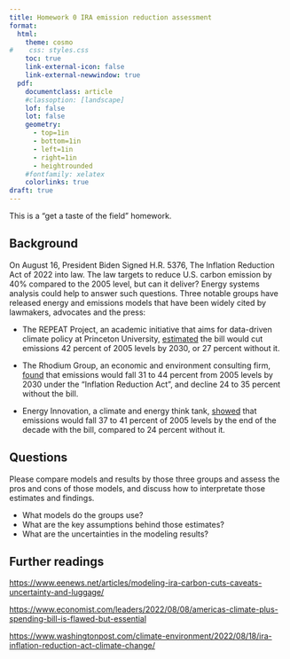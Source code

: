 ```yaml
---
title: Homework 0 IRA emission reduction assessment
format: 
  html: 
    theme: cosmo
#    css: styles.css
    toc: true
    link-external-icon: false
    link-external-newwindow: true
  pdf: 
    documentclass: article
    #classoption: [landscape]
    lof: false
    lot: false
    geometry:
      - top=1in
      - bottom=1in
      - left=1in
      - right=1in
      - heightrounded
    #fontfamily: xelatex
    colorlinks: true
draft: true
---
```

This is a "get a taste of the field" homework. 

## Background

On August 16, President Biden Signed H.R. 5376, The Inflation Reduction Act of 2022 into law. The law targets to reduce U.S. carbon emission by 40% compared to the 2005 level, but can it deliver? Energy systems analysis could help to answer such questions. Three notable groups have released energy and emissions models that have been widely cited by lawmakers, advocates and the press:

- The REPEAT Project, an academic initiative that aims for data-driven climate policy at Princeton University, [estimated](https://repeatproject.org/) the bill would cut emissions 42 percent of 2005 levels by 2030, or 27 percent without it.

- The Rhodium Group, an economic and environment consulting firm, [found](https://rhg.com/research/climate-clean-energy-inflation-reduction-act/) that emissions would fall 31 to 44 percent from 2005 levels by 2030 under the “Inflation Reduction Act”, and decline 24 to 35 percent without the bill. 

- Energy Innovation, a climate and energy think tank, [showed](https://energyinnovation.org/wp-content/uploads/2022/08/Modeling-the-Inflation-Reduction-Act-with-the-US-Energy-Policy-Simulator_August.pdf) that emissions would fall 37 to 41 percent of 2005 levels by the end of the decade with the bill, compared to 24 percent without it. 

## Questions

Please compare models and results by those three groups and assess the pros and cons of those models, and discuss how to interpretate those estimates and findings.

- What models do the groups use?
- What are the key assumptions behind those estimates?
- What are the uncertainties in the modeling results?

## Further readings

<https://www.eenews.net/articles/modeling-ira-carbon-cuts-caveats-uncertainty-and-luggage/>

<https://www.economist.com/leaders/2022/08/08/americas-climate-plus-spending-bill-is-flawed-but-essential>

<https://www.washingtonpost.com/climate-environment/2022/08/18/ira-inflation-reduction-act-climate-change/>


